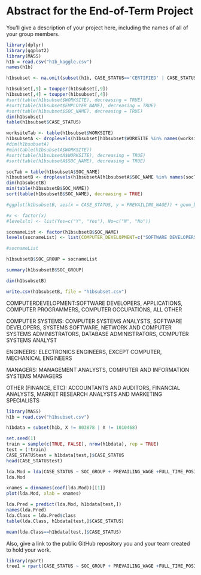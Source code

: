 # Abstract for the End-of-Term Project

You'll give a description of your project here, including the names of all of your group members.
```r
library(dplyr)
library(ggplot2)
library(MASS)
h1b = read.csv("h1b_kaggle.csv")
names(h1b)

h1bsubset <- na.omit(subset(h1b, CASE_STATUS=='CERTIFIED' | CASE_STATUS == 'CERTIFIED-WITHDRAWN'))

h1bsubset[,9] = toupper(h1bsubset[,9])
h1bsubset[,4] = toupper(h1bsubset[,4])
#sort(table(h1bsubset$WORKSITE), decreasing = TRUE)
#sort(table(h1bsubset$EMPLOYER_NAME), decreasing = TRUE)
#sort(table(h1bsubset$SOC_NAME), decreasing = TRUE)
dim(h1bsubset)
table(h1bsubset$CASE_STATUS)
```

```r

worksiteTab <- table(h1bsubset$WORKSITE)
h1bsubsetA <- droplevels(h1bsubset[h1bsubset$WORKSITE %in% names(worksiteTab)[worksiteTab >= 1000],,drop=FALSE])
#dim(h1bsubsetA)
#min(table(h1bsubsetA$WORKSITE))
#sort(table(h1bsubsetA$WORKSITE), decreasing = TRUE)
#sort(table(h1bsubsetA$SOC_NAME), decreasing = TRUE)

socTab = table(h1bsubsetA$SOC_NAME)
h1bsubsetB <- droplevels(h1bsubsetA[h1bsubsetA$SOC_NAME %in% names(socTab)[socTab >= 10000],,drop=FALSE])
dim(h1bsubsetB)
min(table(h1bsubsetB$SOC_NAME))
sort(table(h1bsubsetB$SOC_NAME), decreasing = TRUE)

#ggplot(h1bsubsetB, aes(x = CASE_STATUS, y = PREVAILING_WAGE)) + geom_bar(stat = "identity")

#x <- factor(x)
#levels(x) <- list(Yes=c("Y", "Yes"), No=c("N", "No"))

socnameList <- factor(h1bsubsetB$SOC_NAME)
levels(socnameList) <- list(COMPUTER_DEVELOPMENT=c("SOFTWARE DEVELOPERS, APPLICATIONS", "COMPUTER PROGRAMMERS", "COMPUTER OCCUPATIONS, ALL OTHER"), COMPUTER_SYSTEMS=c("COMPUTER SYSTEMS ANALYSTS", "SOFTWARE DEVELOPERS, SYSTEMS SOFTWARE", "NETWORK AND COMPUTER SYSTEMS ADMINISTRATORS", "DATABASE ADMINISTRATORS", "COMPUTER SYSTEMS ANALYST"), ENGINEERS=c("ELECTRONICS ENGINEERS, EXCEPT COMPUTER", "MECHANICAL ENGINEERS"), MANAGERS=c("MANAGEMENT ANALYSTS", "COMPUTER AND INFORMATION SYSTEMS MANAGERS"), OTHER_FINANCE=c("ACCOUNTANTS AND AUDITORS", "FINANCIAL ANALYSTS", "MARKET RESEARCH ANALYSTS AND MARKETING SPECIALISTS", "OPERATIONS RESEARCH ANALYSTS"))

#socnameList

h1bsubsetB$SOC_GROUP = socnameList

summary(h1bsubsetB$SOC_GROUP)

dim(h1bsubsetB)

write.csv(h1bsubsetB, file = "h1bsubset.csv")

```
COMPUTERDEVELOPMENT:SOFTWARE DEVELOPERS, APPLICATIONS, COMPUTER PROGRAMMERS, COMPUTER OCCUPATIONS, ALL OTHER

COMPUTER SYSTEMS: COMPUTER SYSTEMS ANALYSTS, SOFTWARE DEVELOPERS, SYSTEMS SOFTWARE, NETWORK AND COMPUTER SYSTEMS ADMINISTRATORS, DATABASE ADMINISTRATORS, COMPUTER SYSTEMS ANALYST

ENGINEERS: ELECTRONICS ENGINEERS, EXCEPT COMPUTER, MECHANICAL ENGINEERS

MANAGERS: MANAGEMENT ANALYSTS, COMPUTER AND INFORMATION SYSTEMS MANAGERS

OTHER (FINANCE, ETC): ACCOUNTANTS AND AUDITORS, FINANCIAL ANALYSTS, MARKET RESEARCH ANALYSTS AND MARKETING SPECIALISTS

```r
library(MASS)
h1b = read.csv("h1bsubset.csv")

h1bdata = subset(h1b, X != 803878 | X != 1010468)

set.seed(1)
train = sample(c(TRUE, FALSE), nrow(h1bdata), rep = TRUE)
test = (!train)
CASE_STATUStest = h1bdata[test,]$CASE_STATUS
head(CASE_STATUStest)

lda.Mod = lda(CASE_STATUS ~ SOC_GROUP + PREVAILING_WAGE +FULL_TIME_POSITION + YEAR, data = h1bdata, subset = train)
lda.Mod

xnames = dimnames(coef(lda.Mod))[[1]]
plot(lda.Mod, xlab = xnames)
```
```r
lda.Pred = predict(lda.Mod, h1bdata[test,])
names(lda.Pred)
lda.Class = lda.Pred$class
table(lda.Class, h1bdata[test,]$CASE_STATUS)

mean(lda.Class==h1bdata[test,]$CASE_STATUS)
```



Also, give a link to the public GitHub repository you and your team created to hold your work.


```r
library(rpart)
tree1 = rpart(CASE_STATUS ~ SOC_GROUP + PREVAILING_WAGE +FULL_TIME_POSITION + YEAR, data = h1bdata, subset = train, cp = 0.001)

```